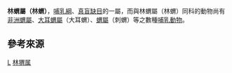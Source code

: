 {{Refimprove|time=2021-09-13T09:08:01+00:00}}
{{Automatic taxobox
| name = 林猬属<ref name=msw3>{{MSW3 |id=13600035}}</ref>
| image = 
| image_caption = 
| taxon = Mesechinus
| authority = Ognev, 1951
| type_species = 
| type_species_authority = 
| subdivision_ranks = 種
| subdivision =
*''M. dauuricus''
*[[林猬|林猬]] ''M. hughi''
*''M. wangii''
*''M. miodon''
}}

'''林蝟屬（林蝟）'''，[[哺乳綱|哺乳綱]]、[[真盲缺目|真盲缺目]]的一屬，而與林蝟屬（林蝟）同科的動物尚有[[非洲蝟屬|非洲蝟屬]]、[[大耳蝟屬|大耳蝟屬]]（大耳蝟）、[[蝟屬|蝟屬]]（刺蝟）等之數種[[哺乳動物|哺乳動物]]。

== 參考來源 ==
{{reflist}}

{{蝟科}}
{{Taxonbar|from=Q1545952}}

[[Category:猬科|L]]
[[Category:林猬属|]]